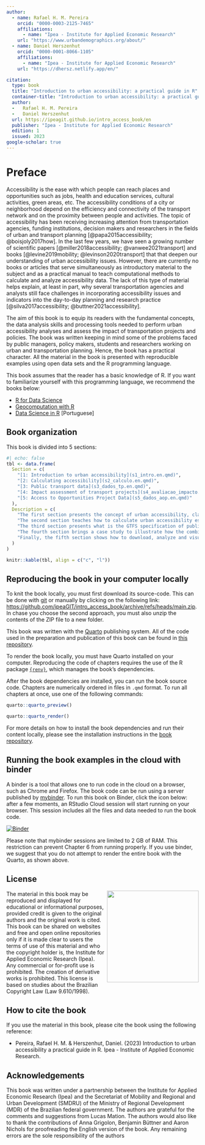 ```yaml
---
author:
  - name: Rafael H. M. Pereira
    orcid: "0000-0003-2125-7465"
    affiliations:
      - name: "Ipea - Institute for Applied Economic Research"
    url: "https://www.urbandemographics.org/about/"
  - name: Daniel Herszenhut
    orcid: "0000-0001-8066-1105"
    affiliations:
      - name: "Ipea - Institute for Applied Economic Research"
    url: "https://dhersz.netlify.app/en/"

citation:
  type: book
  title: "Introduction to urban accessibility: a practical guide in R"
  container-title: "Introduction to urban accessibility: a practical guide in R"
  author:
  -   Rafael H. M. Pereira
  -   Daniel Herszenhut
  url: https://ipeagit.github.io/intro_access_book/en
  publisher: "Ipea - Institute for Applied Economic Research"
  edition: 1
  issued: 2023
google-scholar: true
---
```


# Preface {.unnumbered}

Accessibility is the ease with which people can reach places and opportunities such as jobs, health and education services, cultural activities, green areas, etc. The accessibility conditions of a city or neighborhood depend on the efficiency and connectivity of the transport network and on the proximity between people and activities. The topic of accessibility has been receiving increasing attention from transportation agencies, funding institutions, decision makers and researchers in the fields of urban and transport planning [@papa2015accessibility; @boisjoly2017how]. In the last few years, we have seen a growing number of scientific papers [@miller2018accessibility; @vanwee2021transport] and books [@levine2019mobility; @levinson2020transport] that that deepen our understanding of urban accessibility issues. However, there are currently no books or articles that serve simultaneously as introductory material to the subject and as a practical manual to teach computational methods to calculate and analyze accessibility data. The lack of this type of material helps explain, at least in part, why several transportation agencies and analysts still face challenges in incorporating accessibility issues and indicators into the day-to-day planning and research practice [@silva2017accessibility; @buttner2021accessibility].

The aim of this book is to equip its readers with the fundamental concepts, the data analysis skills and processing tools needed to perform urban accessibility analyses and assess the impact of transportation projects and policies. The book was written keeping in mind some of the problems faced by public managers, policy makers, students and researchers working on urban and transportation planning. Hence, the book has a practical character. All the material in the book is presented with reproducible examples using open data sets and the R programming language.

::: {.callout-important appearance="simple"}
This book assumes that the reader has a basic knowledge of R. If you want to familiarize yourself with this programming language, we recommend the books below:

- [R for Data Science](https://r4ds.had.co.nz/)
- [Geocomputation with R](https://geocompr.robinlovelace.net/)
- [Data Science in R](https://livro.curso-r.com/) [Portuguese]
:::

## Book organization

This book is divided into 5 sections:

```r
#| echo: false
tbl <- data.frame(
  Section = c(
	"[1: Introduction to urban accessibility](s1_intro.en.qmd)",
	"[2: Calculating accessibility](s2_calculo.en.qmd)",
	"[3: Public transport data](s3_dados_tp.en.qmd)",
	"[4: Impact assessment of transport projects](s4_avaliacao_impacto.en.qmd)",
	"[5: Access to Opportunities Project Data](s5_dados_aop.en.qmd)"
  ),
  Description = c(
	"The first section presents the concept of urban accessibility, clarifies the differences between accessibility and mobility, and presents the main indicators found in the literature to measure urban accessibility.",
	"The second section teaches how to calculate urban accessibility estimates in R using the `{r5r}` and `{accessibility}` packages and open data, and how to visualize results with maps and charts.",
	"The third section presents what is the GTFS specification of public transport data, and shows how to work and analyze GTFS data using the `{gtfstools}` package.",
	"The fourth section brings a case study to illustrate how the combined knowledge of previous chapters can be used to assess the impact of transportation policies on urban accessibility conditions.",
	"Finally, the fifth section shows how to download, analyze and visualize the data of the Access to Opportunities Project (AOP) to analyze the spatial and socioeconomic distribution of access to opportunities in Brazilian cities."
  )
)

knitr::kable(tbl, align = c("c", "l"))
```

## Reproducing the book in your computer locally

To knit the book locally, you must first download its source-code. This can be done with [git](https://git-scm.com/) or manually by clicking on the following link: <https://github.com/ipeaGIT/intro_access_book/archive/refs/heads/main.zip>. In chase you choose the second approach, you must also unzip the contents of the ZIP file to a new folder.

::: {.callout-note appearance="simple"}
This book was written with the [Quarto](https://quarto.org/) publishing system. All of the code used in the preparation and publication of this book can be found in [this repository](https://github.com/ipeaGIT/intro_access_book).
:::

To render the book locally, you must have Quarto installed on your computer. Reproducing the code of chapters requires the use of the R package [`{renv}`](https://rstudio.github.io/renv/index.html), which manages the book's dependencies.

After the book dependencies are installed, you can run the book source code. Chapters are numerically ordered in files in `.qmd` format. To run all chapters at once, use one of the following commands:

```r
quarto::quarto_preview()

quarto::quarto_render()
```
 
For more details on how to install the book dependencies and run their content locally, please see the installation instructions in the [book repository](https://github.com/ipeaGIT/intro_access_book).

## Running the book examples in the cloud with binder
A binder is a tool that allows one to run code in the cloud on a browser, such as Chrome and Firefox. The book code can be run using a server published by [mybinder](https://mybinder.org/). To run this book on Binder, click the icon below: after a few moments, an RStudio Cloud session will start running on your browser. This session includes all the files and data needed to run the book code.

[![Binder](https://mybinder.org/badge_logo.svg)](https://mybinder.org/v2/gh/ipeaGIT/intro_access_book/HEAD?urlpath=rstudio)

Please note that mybinder sessions are limited to 2 GB of RAM. This restriction can prevent Chapter 6 from running properly. If you use binder, we suggest that you do not attempt to render the entire book with the Quarto, as shown above.


## License

<img align="right" src="images/ipea_logo.png" width="240">
The material in this book may be reproduced and displayed for educational or informational purposes, provided credit is given to the original authors and the original work is cited. This book can be shared on websites and free and open online repositories only if it is made clear to users the terms of use of this material and who the copyright holder is, the Institute for Applied Economic Research (Ipea). Any commercial or for-profit use is prohibited. The creation of derivative works is prohibited. This license is based on studies about the Brazilian Copyright Law (Law 9.610/1998).

## How to cite the book

If you use the material in this book, please cite the book using the following reference:

- Pereira, Rafael H. M. & Herszenhut, Daniel. (2023) Introduction to urban accessibility a practical guide in R. Ipea - Institute of Applied Economic Research.

## Acknowledgements
This book was written under a partnership between the Institute for Applied Economic Research (Ipea) and the Secretariat of Mobility and Regional and Urban Development (SMDRU) of the Ministry of Regional Development (MDR) of the Brazilian federal government. The authors are grateful for the comments and suggestions from Lucas Mation. The authors would also like to thank the contributions of Anna Grigolon, Benjamin Büttner and Aaron Nichols for proofreading the English version of the book. Any remaining errors are the sole responsibility of the authors

